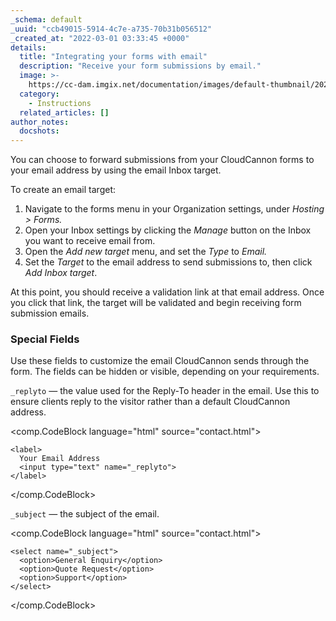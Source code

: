 ```yaml
---
_schema: default
_uuid: "ccb49015-5914-4c7e-a735-70b31b056512"
_created_at: "2022-03-01 03:33:45 +0000"
details:
  title: "Integrating your forms with email"
  description: "Receive your form submissions by email."
  image: >-
    https://cc-dam.imgix.net/documentation/images/default-thumbnail/2023-Q4/CloudCannon-Documentation-Thumbnail.png
  category:
    - Instructions
  related_articles: []
author_notes:
  docshots:
---
```


You can choose to forward submissions from your CloudCannon forms to your email address by using the email Inbox target.

To create an email target:

1. Navigate to the forms menu in your Organization settings, under *Hosting &gt; Forms.*
2. Open your Inbox settings by clicking the *Manage* button on the Inbox you want to receive email from.
3. Open the *Add new target* menu, and set the *Type* to *Email.*
4. Set the *Target* to the email address to send submissions to, then click *Add Inbox target*.

At this point, you should receive a validation link at that email address. Once you click that link, the target will be validated and begin receiving form submission emails.

### Special Fields
Use these fields to customize the email CloudCannon sends through the form. The fields can be hidden or visible, depending on your requirements.

`_replyto` — the value used for the Reply-To header in the email. Use this to ensure clients reply to the visitor rather than a default CloudCannon address.

<comp.CodeBlock language="html" source="contact.html">
```
<label>
  Your Email Address
  <input type="text" name="_replyto">
</label>
```
</comp.CodeBlock>

`_subject` — the subject of the email.

<comp.CodeBlock language="html" source="contact.html">
```
<select name="_subject">
  <option>General Enquiry</option>
  <option>Quote Request</option>
  <option>Support</option>
</select>
```
</comp.CodeBlock>
